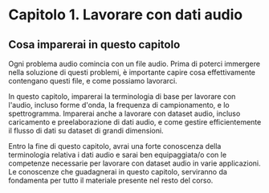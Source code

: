 # Capitolo 1. Lavorare con dati audio

## Cosa imparerai in questo capitolo

Ogni problema audio comincia con un file audio. Prima di poterci immergere nella soluzione di questi problemi, è importante capire 
cosa effettivamente contengano questi file, e come possiamo lavorarci.

In questo capitolo, imparerai la terminologia di base per lavorare con l'audio, incluso forme d'onda,
la frequenza di campionamento, e lo spettrogramma. Imparerai anche a lavorare con dataset audio, incluso caricamento e 
preelaborazione di dati audio, e come gestire efficientemente il flusso di dati su dataset di grandi dimensioni.

Entro la fine di questo capitolo, avrai una forte conoscenza della terminologia relativa i dati audio e sarai ben
equipaggiata/o con le competenze necessarie per lavorare con dataset audio in varie applicazioni. 
Le conoscenze che guadagnerai in questo capitolo, serviranno da fondamenta per tutto il materiale presente nel resto del corso.